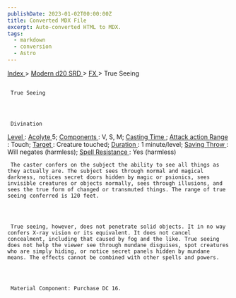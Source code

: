 ```yaml
---
publishDate: 2023-01-02T00:00:00Z
title: Converted MDX File
excerpt: Auto-converted HTML to MDX.
tags:
  - markdown
  - conversion
  - Astro
---
```







[
      Index
     ](-index)
     >
     [
      Modern d20 SRD
     ](modern-d20-srd-index)
     >
     [
      FX
     ](modern-d20-srd-fx-index)
     > True Seeing
    





## 
     True Seeing
    



     Divination
    



[
      Level
     ](modern-d20-srd-fx-level)
     :
     [
      Acolyte
     ](modern-d20-srd-classes-advanced-acolyte)
     5;
     [
      Components
     ](modern-d20-srd-fx-components)
     : V, S, M;
     [
      Casting Time
     ](modern-d20-srd-fx-casting-time)
     ;
     [
      Attack action
     ](modern-d20-srd-combat-attack-actions)
[
      Range
     ](modern-d20-srd-fx-range)
     : Touch;
     [
      Target
     ](modern-d20-srd-fx-target)
     : Creature touched;
     [
      Duration
     ](modern-d20-srd-fx-duration)
     :  1 minute/level;
     [
      Saving Throw
     ](modern-d20-srd-basics-saving-throws)
     : Will negates (harmless);
     [
      Spell Resistance
     ](modern-d20-srd-special-abilities-spell-resistance)
     : Yes (harmless)
    



     The caster confers on the subject the ability to see all things as they actually are. The subject sees through normal and magical darkness, notices secret doors hidden by magic or psionics, sees invisible creatures or objects normally, sees through illusions, and sees the true form of changed or transmuted things. The range of true seeing conferred is 120 feet.
    



     True seeing, however, does not penetrate solid objects. It in no way confers X-ray vision or its equivalent. It does not cancel concealment, including that caused by fog and the like. True seeing does not help the viewer see through mundane disguises, spot creatures who are simply hiding, or notice secret panels hidden by mundane means. The effects cannot be combined with other spells and powers.
    



     Material Component: Purchase DC 16.
    




